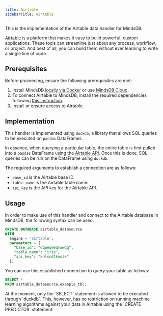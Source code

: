 ```yaml
---
title: Airtable
sidebarTitle: Airtable
---
```


This is the implementation of the Airtable data handler for MindsDB.

[Airtable](https://www.airtable.com/lp/campaign/database) is a platform that makes it easy to build powerful, custom applications. These tools can streamline just about any process, workflow, or project. And best of all, you can build them without ever learning to write a single line of code.

## Prerequisites

Before proceeding, ensure the following prerequisites are met:

1. Install MindsDB [locally via Docker](https://docs.mindsdb.com/setup/self-hosted/docker) or use [MindsDB Cloud](https://cloud.mindsdb.com/).
2. To connect Airtable to MindsDB, install the required dependencies following [this instruction](/setup/self-hosted/docker#install-dependencies).
3. Install or ensure access to Airtable.

## Implementation

This handler is implemented using `duckdb`, a library that allows SQL queries to be executed on `pandas` DataFrames.

In essence, when querying a particular table, the entire table is first pulled into a `pandas` DataFrame using the [Airtable API](https://airtable.com/api). Once this is done, SQL queries can be run on the DataFrame using `duckdb`.

The required arguments to establish a connection are as follows:

* `base_id` is the Airtable base ID.
* `table_name` is the Airtable table name.
* `api_key` is the API key for the Airtable API.

## Usage

In order to make use of this handler and connect to the Airtable database in MindsDB, the following syntax can be used:

```sql
CREATE DATABASE airtable_datasource
WITH
  engine = 'airtable',
  parameters = {
    "base_id": "dqweqweqrwwqq",
    "table_name": "iris",
    "api_key": "knlsndlknslk"
  };
```

You can use this established connection to query your table as follows:

```sql
SELECT *
FROM airtable_datasource.example_tbl;
```

<Warning>
At the moment, only the `SELECT` statement is allowed to be executed through `duckdb`. This, however, has no restriction on running machine learning algorithms against your data in Airtable using the `CREATE PREDICTOR` statement.
</Warning>
